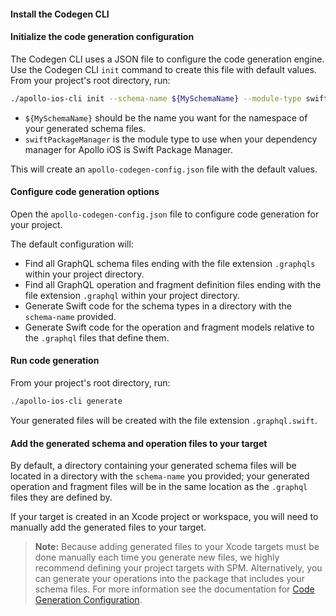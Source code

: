 
<ExpansionPanel title="Swift Package Manager">

<ExpansionPanelList>

<ExpansionPanelListItem>

#### Install the Codegen CLI

<SPMInstallCLI />

</ExpansionPanelListItem>

<ExpansionPanelListItem>

#### Initialize the code generation configuration

The Codegen CLI uses a JSON file to configure the code generation engine. Use the Codegen CLI `init` command to create this file with default values. From your project's root directory, run:

```bash
./apollo-ios-cli init --schema-name ${MySchemaName} --module-type swiftPackageManager
```

* `${MySchemaName}` should be the name you want for the namespace of your generated schema files.
* `swiftPackageManager` is the module type to use when your dependency manager for Apollo iOS is Swift Package Manager.

This will create an `apollo-codegen-config.json` file with the default values.

</ExpansionPanelListItem>
<ExpansionPanelListItem>

#### Configure code generation options

Open the `apollo-codegen-config.json` file to configure code generation for your project.

The default configuration will:
- Find all GraphQL schema files ending with the file extension `.graphqls` within your project directory.
- Find all GraphQL operation and fragment definition files ending with the file extension `.graphql` within your project directory.
- Generate Swift code for the schema types in a directory with the `schema-name` provided.
- Generate Swift code for the operation and fragment models relative to the `.graphql` files that define them.

</ExpansionPanelListItem>
<ExpansionPanelListItem>

#### Run code generation

From your project's root directory, run:

```bash
./apollo-ios-cli generate
```

Your generated files will be created with the file extension `.graphql.swift`.

</ExpansionPanelListItem>
<ExpansionPanelListItem>

#### Add the generated schema and operation files to your target

By default, a directory containing your generated schema files will be located in a directory with the `schema-name` you provided; your generated operation and fragment files will be in the same location as the `.graphql` files they are defined by.

If your target is created in an Xcode project or workspace, you will need to manually add the generated files to your target.

> **Note:** Because adding generated files to your Xcode targets must be done manually each time you generate new files, we highly recommend defining your project targets with SPM. Alternatively, you can generate your operations into the package that includes your schema files. For more information see the documentation for [Code Generation Configuration](./codegen-configuration).

</ExpansionPanelListItem>
</ExpansionPanelList>
</ExpansionPanel>
